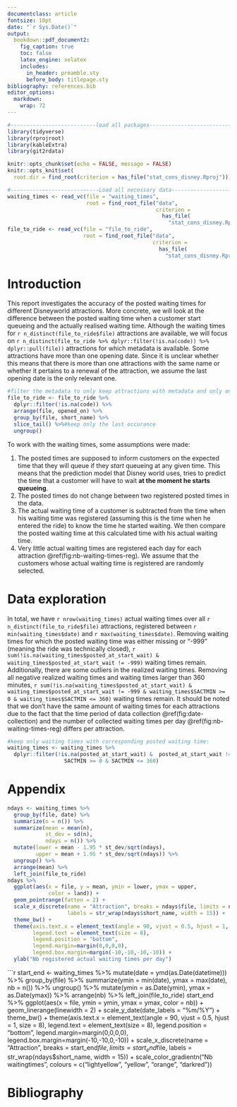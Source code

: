 ```yaml
---
documentclass: article
fontsize: 10pt
date: "`r Sys.Date()`"
output: 
  bookdown::pdf_document2: 
    fig_caption: true
    toc: false
    latex_engine: xelatex
    includes:
      in_header: preamble.sty
      before_body: titlepage.sty
bibliography: references.bib  
editor_options: 
  markdown: 
    wrap: 72
---
```


```r
#---------------------------load all packages----------------------------------#
library(tidyverse)
library(rprojroot)
library(kableExtra)
library(git2rdata)

knitr::opts_chunk$set(echo = FALSE, message = FALSE)
knitr::opts_knit$set(
  root.dir = find_root(criterion = has_file("stat_cons_disney.Rproj")))

#----------------------------Load all necessary data---------------------------#
waiting_times <- read_vc(file = "waiting_times",
                         root = find_root_file("data",
                                               criterion =
                                                 has_file(
                                                   "stat_cons_disney.Rproj"))) #SPOSTMIN:  Value -999 indicates the attraction was closed
file_to_ride <- read_vc(file = "file_to_ride",
                        root = find_root_file("data",
                                              criterion =
                                                has_file(
                                                  "stat_cons_disney.Rproj")))
```

# Introduction

This report investigates the accuracy of the posted waiting times for different Disneyworld attractions.
More concrete, we will look at the difference between the posted waiting time when a customer start queueing and the actually realised waiting time.
Although the waiting times for `r n_distinct(file_to_ride$file)` attractions are available, we will focus on `r n_distinct(file_to_ride %>% dplyr::filter(!is.na(code)) %>% dplyr::pull(file))` attractions for which metadata is available.
Some attractions have more than one opening date.
Since it is unclear whether this means that there is more than one attractions with the same name or whether it pertains to a renewal of the attraction, we assume the last opening date is the only relevant one.

```r
#filter the metadata to only keep attractions with metadata and only one row per file (keep last opening date):
file_to_ride <- file_to_ride %>%
  dplyr::filter(!is.na(code)) %>%
  arrange(file, opened_on) %>%
  group_by(file, short_name) %>%
  slice_tail() %>%#keep only the last occurance
  ungroup()
```

To work with the waiting times, some assumptions were made:

1. The posted times are supposed to inform customers on the expected time that they will queue if they *start* queueing at any given time. This means that the prediction model that Disney world uses, tries to predict the time that a customer will have to wait **at the moment he starts queueing**.
2. The posted times do not change between two registered posted times in the data.
3. The actual waiting time of a customer is subtracted from the time when his waiting time was registered (assuming this is the time when he entered the ride) to know the time he started waiting. We then compare the posted waiting time at this calculated time with his actual waiting time.
4. Very little actual waiting times are registered each day for each attraction \@ref(fig:nb-waiting-times-reg). We assume that the customers whose actual waiting time is registered are randomly selected.

# Data exploration

In total, we have `r nrow(waiting_times)` actual waiting times over all `r n_distinct(file_to_ride$file)` attractions, registered between `r min(waiting_times$date)` and `r max(waiting_times$date)`.
Removing waiting times for which the posted waiting time was either missing or "-999" (meaning the ride was technically closed), `r sum(!is.na(waiting_times$posted_at_start_wait) &  waiting_times$posted_at_start_wait != -999)` waiting times remain.
Additionally, there are some outliers in the realized waiting times.
Removing all negative realized waiting times and waiting times larger than 360 minutes, `r sum(!is.na(waiting_times$posted_at_start_wait) &  waiting_times$posted_at_start_wait != -999 & waiting_times$SACTMIN >= 0 & waiting_times$SACTMIN <= 360)` waiting times remain.
It should be noted that we don't have the same amount of waiting times for each attractions due to the fact that the time period of data collection \@ref(fig:date-collection) and the number of collected waiting times per day \@ref(fig:nb-waiting-times-reg) differs per attraction.

```r
#keep only waiting times with corresponding posted waiting time:
waiting_times <- waiting_times %>%
  dplyr::filter(!is.na(posted_at_start_wait) &  posted_at_start_wait != -999 &
                  SACTMIN >= 0 & SACTMIN <= 360)
```





\clearpage

\appendix

# Appendix

```r
ndays <- waiting_times %>%
  group_by(file, date) %>%
  summarize(n = n()) %>%
  summarize(mean = mean(n),
            st_dev = sd(n),
            ndays = n()) %>%
  mutate(lower = mean - 1.95 * st_dev/sqrt(ndays),
         upper = mean + 1.95 * st_dev/sqrt(ndays)) %>%
  ungroup() %>%
  arrange(mean) %>%
  left_join(file_to_ride)
ndays %>%
  ggplot(aes(x = file, y = mean, ymin = lower, ymax = upper,
             color = land)) +
  geom_pointrange(fatten = 2) +
  scale_x_discrete(name = "Attraction", breaks = ndays$file, limits = ndays$file,
                   labels = str_wrap(ndays$short_name, width = 15)) +
  theme_bw() +
  theme(axis.text.x = element_text(angle = 90, vjust = 0.5, hjust = 1, size = 8),
        legend.text = element_text(size = 8),
        legend.position = "bottom",
        legend.margin=margin(0,0,0,0),
        legend.box.margin=margin(-10,-10,-10,-10)) +
  ylab("Nb registered actual waiting times per day")
```

```r
start_end <- waiting_times %>%
  mutate(date = ymd(as.Date(datetime))) %>%
  group_by(file) %>%
  summarize(ymin = min(date),
            ymax = max(date),
            nb = n()) %>%
  ungroup() %>%
  mutate(ymin = as.Date(ymin),
         ymax = as.Date(ymax)) %>%
   arrange(nb) %>%
  left_join(file_to_ride)
start_end %>%
  ggplot(aes(x = file, ymin = ymin, ymax = ymax, color = nb)) +
  geom_linerange(linewidth = 2)  +
  scale_y_date(date_labels = "%m/%Y") +
  theme_bw() +
  theme(axis.text.x = element_text(angle = 90, vjust = 0.5, hjust = 1, size = 8),
        legend.text = element_text(size = 8),
        legend.position = "bottom",
        legend.margin=margin(0,0,0,0),
        legend.box.margin=margin(-10,-10,0,-10)) +
  scale_x_discrete(name = "Attraction", breaks = start_end$file,
                   limits = start_end$file,
                   labels = str_wrap(ndays$short_name, width = 15)) +
  scale_color_gradientn("Nb waiting\n times",
                        colours =
                          c("lightyellow", "yellow", "orange", "darkred"))

# Bibliography
